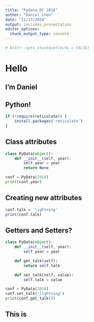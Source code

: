 ```yaml
---
title: "Pydata DC 2018"
author: "Daniel Chen"
date: "11/17/2018"
output: ioslides_presentation
editor_options: 
  chunk_output_type: console
---
```


```r
# knitr::opts_chunk$set(echo = FALSE)
```

# Hello

## I'm Daniel

## Python!

```r
if (!require(reticulate)) {
    install.packages('reticulate')
}
```


## Class attributes

```python
class PyData(object):
    def __init__(self, year):
        self.year = year
        return None
```

```python
conf = PyData(2018)
print(conf.year)

```

## Creating new attributes

```r
conf.talk = 'lightning'
print(conf.talk)
```

## Getters and Setters?

```python
class PyData(object):
    def __init__(self, year):
        self.year = year

    def get_talk(self):
        return self.talk

    def set_talk(self, value):
        self.talk = value

conf = PyData(2018)
conf.set_talk('lightning')
print(conf.get_talk())
```

## This is 

